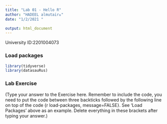 ```yaml
---
title: "Lab 01 - Hello R"
author: "HADEEL almutairه"
date: "1/2/2021 "

output: html_document
---
```


University ID:2201004073 

### Load packages

```r
library(tidyverse) 
library(datasauRus)
```

### Lab Exercise

(Type your answer to the Exercise here. Remember to include the code, you need to put the code between three backticks followed by the following line on top of the code {r load-packages, message=FALSE}. See 'Load Packages' above as an example. Delete everything in these brackets after typing your answer.)